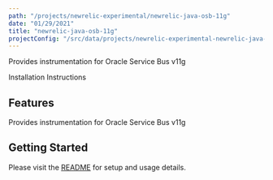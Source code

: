 ```yaml
---
path: "/projects/newrelic-experimental/newrelic-java-osb-11g"
date: "01/29/2021"
title: "newrelic-java-osb-11g"
projectConfig: "/src/data/projects/newrelic-experimental-newrelic-java-osb-11g.json"
---
```


<!-- Imports must occur at the top of the file -->

Provides instrumentation for Oracle Service Bus v11g

<Link to="https://github.com/newrelic-experimental/newrelic-java-osb-11g">Installation Instructions</Link>

## Features

Provides instrumentation for Oracle Service Bus v11g

## Getting Started

Please visit the [README](https://github.com/newrelic-experimental/newrelic-java-osb-11g#readme) for setup and usage details.
